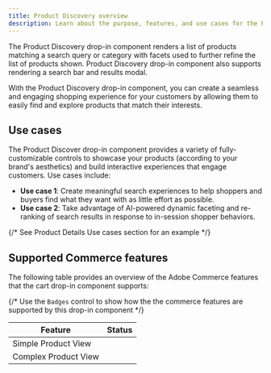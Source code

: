 ```yaml
---
title: Product Discovery overview
description: Learn about the purpose, features, and use cases for the Product Discovery drop-in component.
---
```



The Product Discovery drop-in component renders a list of products matching a search query or category with facets used to further refine the list of products shown. Product Discovery drop-in component also supports rendering a search bar and results modal.

With the Product Discovery drop-in component, you can create a seamless and engaging shopping experience for your customers by allowing them to easily find and explore products that match their interests.

## Use cases

The Product Discover drop-in component provides a variety of fully-customizable controls to showcase your products (according to your brand's aesthetics) and build interactive experiences that engage customers. Use cases include:

- **Use case 1**: Create meaningful search experiences to help shoppers and buyers find what they want with as little effort as possible.
- **Use case 2**: Take advantage of AI-powered dynamic faceting and re-ranking of search results in response to in-session shopper behaviors.

{/* See Product Details Use cases section for an example */}

## Supported Commerce features

The following table provides an overview of the Adobe Commerce features that the cart drop-in component supports:

{/* Use the `Badges` control to show how the the commerce features are supported by this drop-in component */}

| Feature          | Status                                       |
| ---------------- | -------------------------------------------- |
| Simple Product View | <Badge text="Supported" variant="success" /> |
| Complex Product View | <Badge text="Supported" variant="success" />      |

